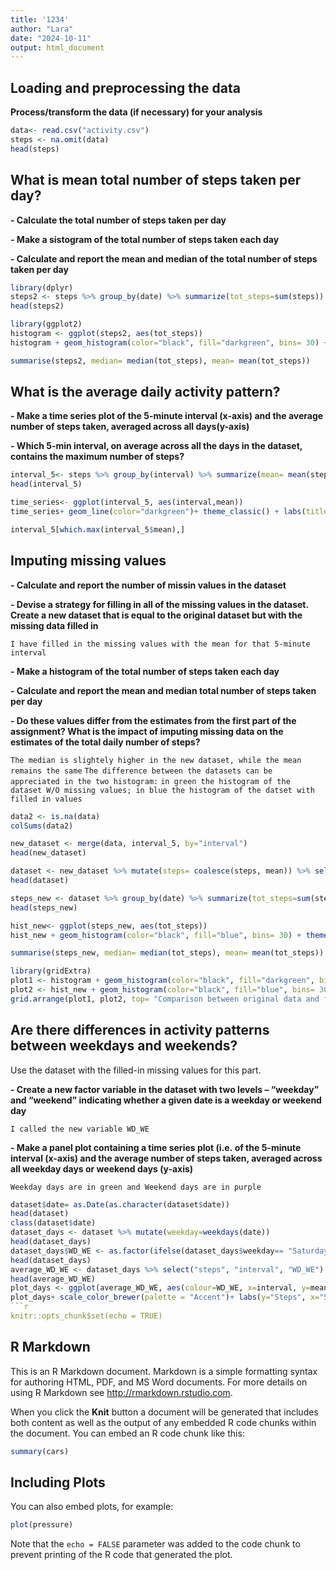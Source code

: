 ```yaml
---
title: '1234'
author: "Lara"
date: "2024-10-11"
output: html_document
---
```


## Loading and preprocessing the data 

**Process/transform the data (if necessary) for your analysis**

```r
data<- read.csv("activity.csv")
steps <- na.omit(data)
head(steps)

```
## What is mean total number of steps taken per day?

**- Calculate the total number of steps taken per day**

**- Make a sistogram of the total number of steps taken each day**

**- Calculate and report the mean and median of the total number of steps taken per day**

```r

library(dplyr)
steps2 <- steps %>% group_by(date) %>% summarize(tot_steps=sum(steps))
head(steps2)

library(ggplot2)
histogram <- ggplot(steps2, aes(tot_steps))
histogram + geom_histogram(color="black", fill="darkgreen", bins= 30) + theme_minimal() + labs(title= "Total steps taken per day", x= "Tot_steps day", y= "Count")

summarise(steps2, median= median(tot_steps), mean= mean(tot_steps))

```

## What is the average daily activity pattern?

**- Make a time series plot of the 5-minute interval (x-axis) and the average number of steps taken, averaged across all days(y-axis)**

**- Which 5-min interval, on average across all the days in the dataset, contains the maximum number of steps?**

```r

interval_5<- steps %>% group_by(interval) %>% summarize(mean= mean(steps))
head(interval_5)

time_series<- ggplot(interval_5, aes(interval,mean))
time_series+ geom_line(color="darkgreen")+ theme_classic() + labs(title="Average number of steps in 5-minutes intervals", y="Steps", x="5- min Intervals")

interval_5[which.max(interval_5$mean),]
```

## Imputing missing values

**- Calculate and report the number of missin values in the dataset**

**- Devise a strategy for filling in all of the missing values in the dataset. Create a new dataset that is equal to the original dataset but with the missing data filled in**

 ` I have filled in the missing values with the mean for that 5-minute interval `
 
 **- Make a histogram of the total number of steps taken each day**
 
 **- Calculate and report the mean and median total number of steps taken per day**
 
 **- Do these values differ from the estimates from the first part of the assignment? What is the impact of imputing missing data on the estimates of the total daily number of steps?**
 
 ` The median is slightely higher in the new dataset, while the mean remains the same`
 ` The difference between the datasets can be appreciated in the two histogram:` 
 ` in green the histogram of the dataset W/O missing values; in blue the histogram of the datset with filled in values`

```r
data2 <- is.na(data)
colSums(data2)

new_dataset <- merge(data, interval_5, by="interval")
head(new_dataset)

dataset <- new_dataset %>% mutate(steps= coalesce(steps, mean)) %>% select("steps", "date", "interval") %>% arrange(date)
head(dataset)

steps_new <- dataset %>% group_by(date) %>% summarize(tot_steps=sum(steps))
head(steps_new)

hist_new<- ggplot(steps_new, aes(tot_steps))
hist_new + geom_histogram(color="black", fill="blue", bins= 30) + theme_minimal()

summarise(steps_new, median= median(tot_steps), mean= mean(tot_steps))

library(gridExtra)
plot1 <- histogram + geom_histogram(color="black", fill="darkgreen", bins= 30) + theme_minimal() + labs(x="", y="Count")
plot2 <- hist_new + geom_histogram(color="black", fill="blue", bins= 30) + theme_minimal() + labs(x= "Total steps per day", y="Count")
grid.arrange(plot1, plot2, top= "Comparison between original data and filled values")
```

## Are there differences in activity patterns between weekdays and weekends?

Use the dataset with the filled-in missing values for this part.

**- Create a new factor variable in the dataset with two levels – “weekday” and “weekend” indicating whether a given date is a weekday or weekend day**

`I called the new variable WD_WE`

**- Make a panel plot containing a time series plot (i.e. of the 5-minute interval (x-axis) and the average number of steps taken, averaged across all weekday days or weekend days (y-axis) **

`Weekday days are in green and Weekend days are in purple`

```r
dataset$date= as.Date(as.character(dataset$date))
head(dataset)
class(dataset$date)
dataset_days <- dataset %>% mutate(weekday=weekdays(date))
head(dataset_days)
dataset_days$WD_WE <- as.factor(ifelse(dataset_days$weekday== "Saturday" | dataset_days$weekday== "Sunday", "Weekend", "Weekday"))
head(dataset_days)
average_WD_WE <- dataset_days %>% select("steps", "interval", "WD_WE") %>% group_by(interval, WD_WE) %>% summarize(mean= mean(steps))
head(average_WD_WE)
plot_days <- ggplot(average_WD_WE, aes(colour=WD_WE, x=interval, y=mean)) + geom_line(linewidth=1) + facet_grid(WD_WE~.) + theme_light()
plot_days+ scale_color_brewer(palette = "Accent")+ labs(y="Steps", x="5-min Intervals")
```r
knitr::opts_chunk$set(echo = TRUE)
```

## R Markdown

This is an R Markdown document. Markdown is a simple formatting syntax for authoring HTML, PDF, and MS Word documents. For more details on using R Markdown see <http://rmarkdown.rstudio.com>.

When you click the **Knit** button a document will be generated that includes both content as well as the output of any embedded R code chunks within the document. You can embed an R code chunk like this:

```r
summary(cars)
```

## Including Plots

You can also embed plots, for example:

```r
plot(pressure)
```

Note that the `echo = FALSE` parameter was added to the code chunk to prevent printing of the R code that generated the plot.
